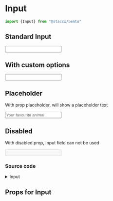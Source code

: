 
<Meta title="Components|Forms/Input/Input" component={Input}/>


# Input


```javascript
import {Input} from "@staccx/bento"
```

## Standard Input

<Preview>
  <Story name="Standard">
   <Input label={"Input"} />
  </Story>
</Preview>

## With custom options

<Preview>
  <Story name="tail-prefix">
   <Input label={"Input"} options={{prefix: "%", tailPrefix: true, numeral: true,}} />
  </Story>
</Preview>


## Placeholder
With prop placeholder, will show a placeholder text

<Preview>
  <Story name="Placeholder">
   <Input label={"Secret question"} placeholder="Your favourite animal" />
  </Story>
</Preview>

## Disabled
With disabled prop, Input field can not be used

<Preview>
  <Story name="Disabled">
   <Input label={"Input"} disabled/>
  </Story>
</Preview>

### Source code
<details><summary>Input</summary>
<p>

```bash

import React, { useEffect, useRef, useState } from "react"
import PropTypes from "prop-types"
import styled, { css } from "styled-components"
import Cleave from "cleave.js"
import Label from "../Label/Label"
import {
  applyVariants,
  borderRadius,
  color,
  font,
  fontFamily,
  spacing,
  targetSize,
  commonPropTypes
} from "../../../theming"
import ThemeComponent from "../../Theme/ThemeComponent"
import QuestionMark from "../../Icons/QuestionMark/QuestionMark"
import { FadeIn } from "../../../animations"
import themeProps from "./Input.themeProps"
import { componentCreateFactory } from "../../../theming/utils/createVariantsFunctionFactory"

const HelpBox = ({ onClick }) => (
  <HelpButton onClick={onClick} type="button">
    <QuestionMark />
  </HelpButton>
)

const Input = React.forwardRef(
  (
    {
      options,
      onChange,
      autoFocus,
      className,
      disabled,
      id,
      name,
      onBlur,
      onFocus,
      onKeyDown,
      placeholder,
      type,
      value,
      label,
      mask,
      variant,
      autoComplete,
      helpText,
      defaultValue,
      ...otherProps
    },
    ref
  ) => {
    const [showHelp, setShowHelp] = useState(false)
    const cleave = useRef(null)
    const inputRef = useRef(ref)

    const setRawValue = rawValue => {
      if (!cleave.current) {
        console.warn("setRawValue not supported for non cleave inputs")
        return
      }

      cleave.current.setRawValue(rawValue)
    }

    useEffect(() => {
      if (options && inputRef.current) {
        console.log(inputRef.current)
        cleave.current = new Cleave(inputRef.current, {
          ...options,
          onValueChanged: onChange
        })
      }
      if (ref) {
        ref.current = inputRef.current
      }
      if (defaultValue) {
        console.log("setting default value")
        setRawValue(defaultValue)
      }
      // eslint-disable-next-line
    }, [])

    return (
      <InputWrapper className={className} variant={variant}>
        {label && (
          <InputLabel variant={variant} htmlFor={id}>
            {label}
            {helpText && (
              <NoWrapSpan>
                &nbsp;
                <HelpIcon onClick={() => setShowHelp(!showHelp)} />
              </NoWrapSpan>
            )}
          </InputLabel>
        )}
        {helpText && <HelpText isVisible={showHelp}>{helpText}</HelpText>}

        <InputNoMask
          autoFocus={autoFocus}
          value={value}
          disabled={disabled}
          id={id}
          name={name}
          onFocus={onFocus}
          onBlur={onBlur}
          onChange={onChange}
          onKeyDown={onKeyDown}
          placeholder={placeholder}
          variant={variant}
          type={type}
          ref={inputRef}
          defaultValue={defaultValue}
          autoComplete={autoComplete}
          {...otherProps}
        />
      </InputWrapper>
    )
  }
)

const IconComponent = ({ ...props }) => (
  <ThemeComponent
    tagName={themeProps.iconComponent.name}
    fallback={HelpBox}
    {...props}
  />
)

const HelpButton = styled.button`
  -webkit-appearance: none;
  border: initial;
  padding: 0;
  cursor: pointer;
  line-height: 0;
  ${applyVariants(themeProps.helpButton)};
`

const HelpIcon = styled(IconComponent)`
  ${applyVariants(themeProps.icon.name)};
`

const NoWrapSpan = styled.span`
  white-space: nowrap;
`

const HelpText = styled.div`
  display: ${p => (p.isVisible ? "block" : "none")};
  opacity: 0;
  animation: ${FadeIn} 0.4s ease-out 1 forwards;
  ${applyVariants(themeProps.helpText)};
`

const InputLabel = styled(Label)`
  ${applyVariants(themeProps.label)};
`

export const InputWrapper = styled.div`
  display: block;
  margin-bottom: 0;
  position: relative;
  ${applyVariants(themeProps.wrapper)};
`

export const inputCss = css`
  display: block;
  width: 100%;
  min-height: ${targetSize.normal};
  margin: 0 auto;
  border: 1px solid ${color.line};
  border-radius: ${borderRadius};
  padding-left: ${spacing.small};
  padding-right: ${spacing.small};
  font-family: ${fontFamily.body};
  font-size: ${font.input};
  transition: border-color 0.2s ease-out;
  -webkit-appearance: none;
  appearance: none;
  -moz-appearance: textfield;

  &::-webkit-input-placeholder {
    /* WebKit browsers */
    color: ${color.line};
  }
  &:-moz-placeholder {
    /* Mozilla Firefox 4 to 18 */
    color: ${color.line};
  }
  &::-moz-placeholder {
    /* Mozilla Firefox 19+ */
    color: ${color.line};
  }
  &:-ms-input-placeholder {
    /* Internet Explorer 10+ */
    color: ${color.line};
  }
  &:-webkit-autofill {
    background-color: ${color.bg};
  }

  &:hover,
  &:focus,
  &:active {
    outline: none;
    background-color: ${color("subtleHover")};
  }

  &::-webkit-inner-spin-button,
  &::-webkit-outer-spin-button {
    -webkit-appearance: none;
    margin: 0;
  }

  ${p => p.additionalCSS || null};
  ${applyVariants(themeProps.input)};
`

const InputNoMask = styled.input`
  ${inputCss};
`

export const InputPropTypes = {
  /**
   * Set this to set focus to field on render
   */
  autoFocus: PropTypes.bool,
  callback: PropTypes.func,
  /**
   * Disabled prop deactiovates functionality
   * @export
   */
  disabled: PropTypes.bool,
  hidden: PropTypes.bool,
  id: PropTypes.string,
  name: PropTypes.string,
  onBlur: PropTypes.func,
  onChange: PropTypes.func,
  onKeyDown: PropTypes.func,
  placeholder: PropTypes.string,
  style: PropTypes.object,
  type: PropTypes.oneOf([
    "text",
    "email",
    "number",
    "tel",
    "url",
    "search",
    "date",
    "file"
  ]),
  value: PropTypes.oneOfType([PropTypes.number, PropTypes.string]),
  label: PropTypes.string,
  className: PropTypes.string,
  helpText: commonPropTypes.children,
  mask: PropTypes.oneOfType([
    PropTypes.array,
    PropTypes.func,
    PropTypes.bool,
    PropTypes.shape({
      mask: PropTypes.oneOfType([PropTypes.array, PropTypes.func]),
      pipe: PropTypes.func
    })
  ])
}

Input.propTypes = InputPropTypes

export const InputDefaultProps = {
  autoFocus: null,
  callback: null,
  disabled: false,
  hidden: false,
  name: null,
  onBlur: null,
  onChange: null,
  onKeyDown: null,
  placeholder: null,
  style: null,
  type: "text",
  value: undefined,
  label: "",
  mask: null,
  helpText: ""
}
Input.themeProps = themeProps
Input.createVariants = componentCreateFactory(Input)

Input.defaultProps = InputDefaultProps
/** @component */
export default Input

```

</p>
</details>

## Props for Input
<Props of={Input} />
